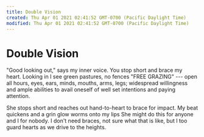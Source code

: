 ```yaml
---
title: Double Vision
created: Thu Apr 01 2021 02:41:52 GMT-0700 (Pacific Daylight Time)
modified: Thu Apr 01 2021 02:41:52 GMT-0700 (Pacific Daylight Time)
---
```

# Double Vision

"Good looking out," says my inner voice.
You stop short and brace my heart.
Looking in I see green pastures, no fences
"FREE GRAZING" --- open all hours,
eyes, ears, minds, mouths, arms,
legs; widespread willingness
and ample abilities to avail
oneself of well set intentions
and paying attention.

She stops short and reaches out
hand-to-heart to brace for impact.
My beat quickens and a grin
glow worms onto my lips
She might do this for anyone
and I for nobody.
I don't need braces, not
sure what that is like,
but I too guard hearts
as we drive to the heights.